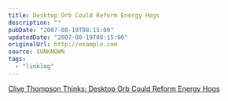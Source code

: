 ```yaml
---
title: Desktop Orb Could Reform Energy Hogs
description: ""
pubDate: "2007-08-19T08:15:00"
updatedDate: "2007-08-19T08:15:00"
originalUrl: http://example.com
source: $UNKNOWN
tags:
  - "linklog"
---
```


[Clive Thompson Thinks: Desktop Orb Could Reform Energy Hogs](https://www.wired.com/2007/07/st-thompson-5/)
